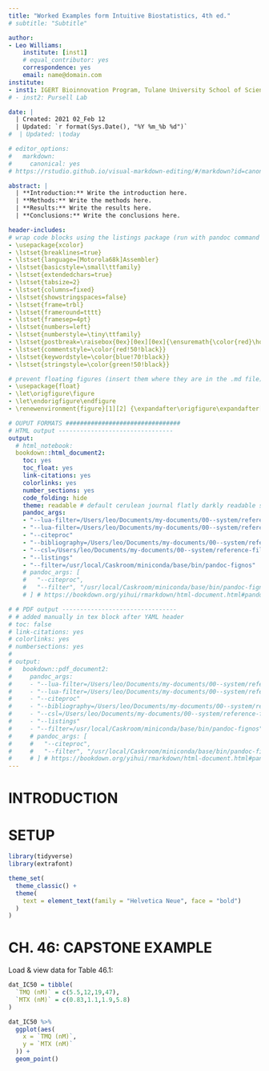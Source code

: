 ```yaml
---
title: "Worked Examples form Intuitive Biostatistics, 4th ed."
# subtitle: "Subtitle"

author:
- Leo Williams:
    institute: [inst1]
    # equal_contributor: yes
    correspondence: yes
    email: name@domain.com
institute:
- inst1: IGERT Bioinnovation Program, Tulane University School of Science & Engineering, New Orleans, LA, USA
# - inst2: Pursell Lab

date: |
  | Created: 2021 02_Feb 12
  | Updated: `r format(Sys.Date(), "%Y %m_%b %d")`
#  | Updated: \today

# editor_options:
#   markdown:
#     canonical: yes
# https://rstudio.github.io/visual-markdown-editing/#/markdown?id=canonical-mode

abstract: |
  | **Introduction:** Write the introduction here.
  | **Methods:** Write the methods here.
  | **Results:** Write the results here.
  | **Conclusions:** Write the conclusions here.

header-includes:
# wrap code blocks using the listings package (run with pandoc command that includes `--listings` command). looks cleaner. but makes highlighting mistakes, e.g. mistakes any '#' symbol as the start of a comment
- \usepackage{xcolor}
- \lstset{breaklines=true}
- \lstset{language=[Motorola68k]Assembler}
- \lstset{basicstyle=\small\ttfamily}
- \lstset{extendedchars=true}
- \lstset{tabsize=2}
- \lstset{columns=fixed}
- \lstset{showstringspaces=false}
- \lstset{frame=trbl}
- \lstset{frameround=tttt}
- \lstset{framesep=4pt}
- \lstset{numbers=left}
- \lstset{numberstyle=\tiny\ttfamily}
- \lstset{postbreak=\raisebox{0ex}[0ex][0ex]{\ensuremath{\color{red}\hookrightarrow\space}}}
- \lstset{commentstyle=\color{red!50!black}}
- \lstset{keywordstyle=\color{blue!70!black}}
- \lstset{stringstyle=\color{green!50!black}}

# prevent floating figures (insert them where they are in the .md file)
- \usepackage{float}
- \let\origfigure\figure
- \let\endorigfigure\endfigure
- \renewenvironment{figure}[1][2] {\expandafter\origfigure\expandafter[H]}{\endorigfigure}

# OUPUT FORMATS ################################
# HTML output --------------------------------
output:
  # html_notebook:
  bookdown::html_document2:
    toc: yes
    toc_float: yes
    link-citations: yes
    colorlinks: yes
    number_sections: yes
    code_folding: hide
    theme: readable # default cerulean journal flatly darkly readable spacelab united cosmo lumen paper sandstone simplex yeti       
    pandoc_args:
    - "--lua-filter=/Users/leo/Documents/my-documents/00--system/reference-files/scholarly-metadata.lua"
    - "--lua-filter=/Users/leo/Documents/my-documents/00--system/reference-files/author-info-blocks.lua"
    - "--citeproc"
    - "--bibliography=/Users/leo/Documents/my-documents/00--system/reference-files/my-Zotero-library.bib"
    - "--csl=/Users/leo/Documents/my-documents/00--system/reference-files/ieee.csl"
    - "--listings"
    - "--filter=/usr/local/Caskroom/miniconda/base/bin/pandoc-fignos"
    # pandoc_args: [
    #   "--citeproc",
    #   "--filter", "/usr/local/Caskroom/miniconda/base/bin/pandoc-fignos"
    # ] # https://bookdown.org/yihui/rmarkdown/html-document.html#pandoc-arguments

# # PDF output --------------------------------
# # added manually in tex block after YAML header
# toc: false
# link-citations: yes
# colorlinks: yes
# numbersections: yes
# 
# output:
#   bookdown::pdf_document2:
#     pandoc_args:
#     - "--lua-filter=/Users/leo/Documents/my-documents/00--system/reference-files/scholarly-metadata.lua"
#     - "--lua-filter=/Users/leo/Documents/my-documents/00--system/reference-files/author-info-blocks.lua"
#     - "--citeproc"
#     - "--bibliography=/Users/leo/Documents/my-documents/00--system/reference-files/my-Zotero-library.bib"
#     - "--csl=/Users/leo/Documents/my-documents/00--system/reference-files/ieee.csl"
#     - "--listings"
#     - "--filter=/usr/local/Caskroom/miniconda/base/bin/pandoc-fignos"
#     # pandoc_args: [
#     #   "--citeproc",
#     #   "--filter", "/usr/local/Caskroom/miniconda/base/bin/pandoc-fignos"
#     # ] # https://bookdown.org/yihui/rmarkdown/html-document.html#pandoc-arguments
---
```


# INTRODUCTION



# SETUP

```r
library(tidyverse)
library(extrafont)

theme_set(
  theme_classic() +
  theme(
    text = element_text(family = "Helvetica Neue", face = "bold")
  )
)
```

# CH. 46: CAPSTONE EXAMPLE

Load & view data for Table 46.1:
```r
dat_IC50 = tibble(
  `TMQ (nM)` = c(5.5,12,19,47),
  `MTX (nM)` = c(0.83,1.1,1.9,5.8)
)

dat_IC50 %>%
  ggplot(aes(
    x = `TMQ (nM)`, 
    y = `MTX (nM)`
  )) +
  geom_point()
```



